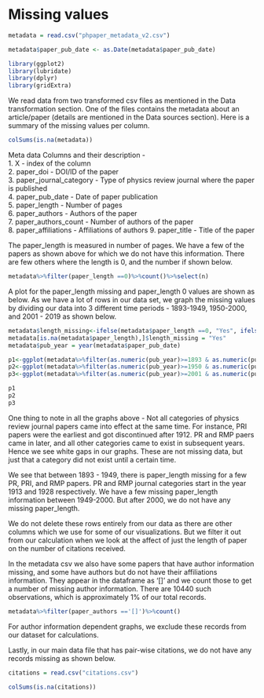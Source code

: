 # Missing values


```r
metadata = read.csv("phpaper_metadata_v2.csv")
```

```r
metadata$paper_pub_date <- as.Date(metadata$paper_pub_date)
```
```r
library(ggplot2)
library(lubridate)
library(dplyr)
library(gridExtra)
```

We read data from two transformed csv files as mentioned in the Data transformation section. One of the files contains the metadata about an article/paper (details are mentioned in the Data sources section).
Here is a summary of the missing values per column. 

```r
colSums(is.na(metadata))
```

Meta data Columns and their description -  
1. X - index of the column  
2. paper_doi - DOI/ID of the paper  
3. paper_journal_category - Type of physics review journal where the paper is published  
4. paper_pub_date - Date of paper publication  
5. paper_length - Number of pages  
6. paper_authors - Authors of the paper   
7. paper_authors_count - Number of authors of the paper  
8. paper_affiliations - Affiliations of authors
9. paper_title - Title of the paper  


The paper_length is measured in number of pages. We have a few of the papers as shown above for which we do not have this information. There are few others where the length is 0, and the number if shown below.  

```r
metadata%>%filter(paper_length ==0)%>%count()%>%select(n)
```

A plot for the paper_length missing and paper_length 0 values are shown as below. As we have a lot of rows in our data set, we graph the missing values by dividing our data into 3 different time periods - 1893-1949, 1950-2000, and 2001 - 2019 as shown below. 


```r

metadata$length_missing<-ifelse(metadata$paper_length ==0, "Yes", ifelse(metadata$paper_length >0,"No", "Yes"))
metadata[is.na(metadata$paper_length),]$length_missing = "Yes"
metadata$pub_year = year(metadata$paper_pub_date)

p1<-ggplot(metadata%>%filter(as.numeric(pub_year)>=1893 & as.numeric(pub_year)<=1949), aes(x =pub_year, y = paper_journal_category, fill = length_missing))+ geom_tile(color = "white")+scale_fill_viridis_d()+ labs(title = " Missing values 1893-1949")+ theme_bw()+theme(plot.title = element_text(hjust=0.5))+theme(legend.position="bottom")
p2<-ggplot(metadata%>%filter(as.numeric(pub_year)>=1950 & as.numeric(pub_year)<=2000), aes(x =pub_year , y = paper_journal_category, fill = length_missing))+ geom_tile(color = "white")+scale_fill_viridis_d()+ labs(title = " Missing values 1950-2000")+theme_bw()+theme(plot.title = element_text(hjust=0.5))+theme(legend.position="bottom")
p3<-ggplot(metadata%>%filter(as.numeric(pub_year)>=2001 & as.numeric(pub_year)<=2019), aes(x = pub_year, y = paper_journal_category, fill = length_missing))+ geom_tile(color = "white")+scale_fill_viridis_d()+labs(title = " Missing values 2001-2019")+theme_bw()+theme(plot.title = element_text(hjust=0.5))+theme(legend.position="bottom")

p1
p2
p3
```

One thing to note in all the graphs above - Not all categories of physics review journal papers came into effect at the same time. For instance, PRI papers were the earliest and got discontinued after 1912. PR and RMP paers came in later, and all other categories came to exist in subsequent years. Hence we see white gaps in our graphs. These are not missing data, but just that a category did not exist until a certain time. 

We see that between 1893 - 1949, there is paper_length missing for a few PR, PRI, and RMP papers. PR and RMP journal categories start in the year 1913 and 1928 respectively. We have a few missing paper_length information between 1949-2000. But after 2000, we do not have any missing paper_length.

We do not delete these rows entirely from our data as there are other columns which we use for some of our visualizations. But we filter it out from our calculation when we look at the affect of just the length of paper on the number of citations received.

In the metadata csv we also have some papers that have author information missing, and some have authors but do not have their affiliations information. They appear in the dataframe as '[]' and we count those to get a number of missing author information.
There are 10440 such observations, which is approximately 1% of our total records.  

```r
metadata%>%filter(paper_authors =='[]')%>%count()
```

For author information dependent graphs, we exclude these records from our dataset for calculations.  

Lastly, in our main data file that has pair-wise citations, we do not have any records missing as shown below.  

```r
citations = read.csv("citations.csv")
```


```r

colSums(is.na(citations))
```



